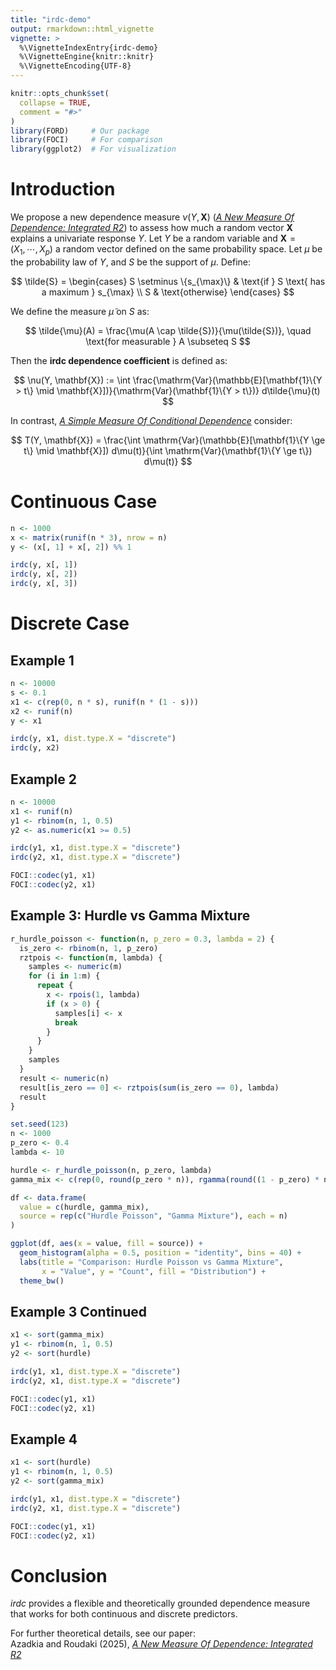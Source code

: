 ```yaml
---
title: "irdc-demo"
output: rmarkdown::html_vignette
vignette: >
  %\VignetteIndexEntry{irdc-demo}
  %\VignetteEngine{knitr::knitr}
  %\VignetteEncoding{UTF-8}
---
```


```r
knitr::opts_chunk$set(
  collapse = TRUE,
  comment = "#>"
)
library(FORD)     # Our package
library(FOCI)     # For comparison
library(ggplot2)  # For visualization
```

# Introduction

We propose a new dependence measure $\nu(Y, \mathbf{X})$ ([*A New Measure Of Dependence: Integrated R2*](http://arxiv.org/abs/2505.18146)) to assess how much a random vector $\mathbf{X}$ explains a univariate response $Y$. Let $Y$ be a random variable and $\mathbf{X} = (X_1, \cdots, X_p)$ a random vector defined on the same probability space. Let $\mu$ be the probability law of $Y$, and $S$ be the support of $\mu$. Define:

$$
\tilde{S} = 
\begin{cases}
S \setminus \{s_{\max}\} & \text{if } S \text{ has a maximum } s_{\max} \\
S & \text{otherwise}
\end{cases}
$$

We define the measure $\tilde{\mu}$ on $S$ as:

$$
\tilde{\mu}(A) = \frac{\mu(A \cap \tilde{S})}{\mu(\tilde{S})}, \quad \text{for measurable } A \subseteq S
$$

Then the **irdc dependence coefficient** is defined as:

$$
\nu(Y, \mathbf{X}) := \int \frac{\mathrm{Var}(\mathbb{E}[\mathbf{1}\{Y > t\} \mid \mathbf{X}])}{\mathrm{Var}(\mathbf{1}\{Y > t\})} d\tilde{\mu}(t)
$$

In contrast, [*A Simple Measure Of Conditional Dependence*](https://www.jstor.org/stable/27170947) consider:

$$
T(Y, \mathbf{X}) = \frac{\int \mathrm{Var}(\mathbb{E}[\mathbf{1}\{Y \ge t\} \mid \mathbf{X}]) d\mu(t)}{\int \mathrm{Var}(\mathbf{1}\{Y \ge t\}) d\mu(t)}
$$

# Continuous Case

```r
n <- 1000
x <- matrix(runif(n * 3), nrow = n)
y <- (x[, 1] + x[, 2]) %% 1

irdc(y, x[, 1])
irdc(y, x[, 2])
irdc(y, x[, 3])
```

# Discrete Case

## Example 1

```r
n <- 10000
s <- 0.1
x1 <- c(rep(0, n * s), runif(n * (1 - s)))
x2 <- runif(n)
y <- x1

irdc(y, x1, dist.type.X = "discrete")
irdc(y, x2)
```

## Example 2

```r
n <- 10000
x1 <- runif(n)
y1 <- rbinom(n, 1, 0.5)
y2 <- as.numeric(x1 >= 0.5)

irdc(y1, x1, dist.type.X = "discrete")
irdc(y2, x1, dist.type.X = "discrete")

FOCI::codec(y1, x1)
FOCI::codec(y2, x1)
```

## Example 3: Hurdle vs Gamma Mixture

```r
r_hurdle_poisson <- function(n, p_zero = 0.3, lambda = 2) {
  is_zero <- rbinom(n, 1, p_zero)
  rztpois <- function(m, lambda) {
    samples <- numeric(m)
    for (i in 1:m) {
      repeat {
        x <- rpois(1, lambda)
        if (x > 0) {
          samples[i] <- x
          break
        }
      }
    }
    samples
  }
  result <- numeric(n)
  result[is_zero == 0] <- rztpois(sum(is_zero == 0), lambda)
  result
}

set.seed(123)
n <- 1000
p_zero <- 0.4
lambda <- 10

hurdle <- r_hurdle_poisson(n, p_zero, lambda)
gamma_mix <- c(rep(0, round(p_zero * n)), rgamma(round((1 - p_zero) * n), shape = lambda, rate = 1))

df <- data.frame(
  value = c(hurdle, gamma_mix),
  source = rep(c("Hurdle Poisson", "Gamma Mixture"), each = n)
)

ggplot(df, aes(x = value, fill = source)) +
  geom_histogram(alpha = 0.5, position = "identity", bins = 40) +
  labs(title = "Comparison: Hurdle Poisson vs Gamma Mixture",
       x = "Value", y = "Count", fill = "Distribution") +
  theme_bw()
```

## Example 3 Continued

```r
x1 <- sort(gamma_mix)
y1 <- rbinom(n, 1, 0.5)
y2 <- sort(hurdle)

irdc(y1, x1, dist.type.X = "discrete")
irdc(y2, x1, dist.type.X = "discrete")

FOCI::codec(y1, x1)
FOCI::codec(y2, x1)
```

## Example 4

```r
x1 <- sort(hurdle)
y1 <- rbinom(n, 1, 0.5)
y2 <- sort(gamma_mix)

irdc(y1, x1, dist.type.X = "discrete")
irdc(y2, x1, dist.type.X = "discrete")

FOCI::codec(y1, x1)
FOCI::codec(y2, x1)
```

# Conclusion

*irdc* provides a flexible and theoretically grounded dependence measure that works for both continuous and discrete predictors. 

For further theoretical details, see our paper:  
Azadkia and Roudaki (2025), [*A New Measure Of Dependence: Integrated R2*](http://arxiv.org/abs/2505.18146)
